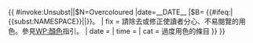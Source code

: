 {{ {{{|safesubst:}}}#invoke:Unsubst||$N=Overcoloured |date=__DATE__ |$B=
<!--{{Overcoloured}} begin-->{{#ifeq:{{NAMESPACE}}|{{<includeonly>subst:</includeonly>NAMESPACE}}|<includeonly>[[Category:錯誤使用替換引用的頁面|{{PAGENAME}}]]</includeonly>|}}{{Ambox
| name  = Overcolored
| type  = style
| issue = 本{{{1|條目}}}'''可能過度或濫用色彩，其將造成[[色盲]]使用者難以理解內容'''{{ #if:{{{reason|}}} |。{{{reason}}} }}。
| fix   = 請除去或修正使讀者分心、不易閱覽的用色。參見[[Wikipedia:格式手冊/親和力#顏色|WP:顏色]]指引。
| date  = {{{date|}}}
| time  = {{{time|}}}
| cat   = 過度用色的條目
}}<!--{{Overcoloured}} end-->
}}<noinclude>{{Documentation}}</noinclude>